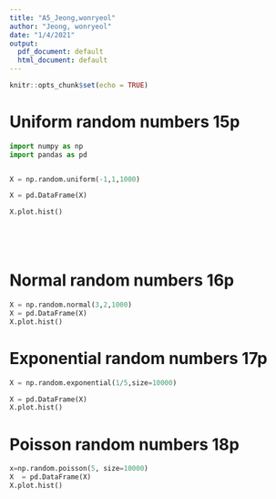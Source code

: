 ```yaml
---
title: "A5_Jeong,wonryeol"
author: "Jeong, wonryeol"
date: "1/4/2021"
output:
  pdf_document: default
  html_document: default
---
```


```r
knitr::opts_chunk$set(echo = TRUE)
```


# Uniform random numbers 15p


```python
import numpy as np
import pandas as pd


X = np.random.uniform(-1,1,1000)

X = pd.DataFrame(X)

X.plot.hist()






```
\newpage


# Normal random numbers 16p


```python
X = np.random.normal(3,2,1000)
X = pd.DataFrame(X)
X.plot.hist()


```


\newpage


# Exponential random numbers 17p

```python
X = np.random.exponential(1/5,size=10000)

X = pd.DataFrame(X)
X.plot.hist()


```


\newpage


# Poisson random numbers 18p
```python
x=np.random.poisson(5, size=10000)
X  = pd.DataFrame(X)
X.plot.hist()

```


